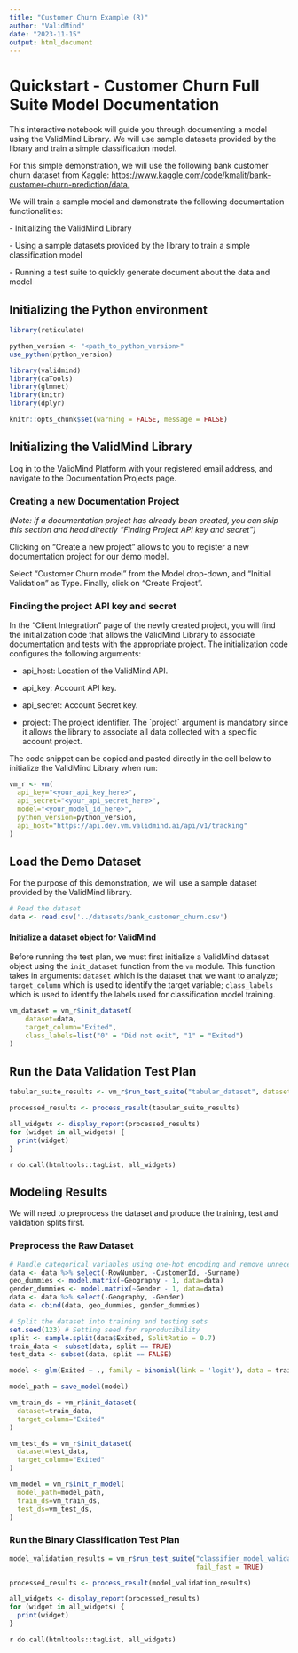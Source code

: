 ```yaml
---
title: "Customer Churn Example (R)"
author: "ValidMind"
date: "2023-11-15"
output: html_document
---
```


# **Quickstart - Customer Churn Full Suite Model Documentation**

This interactive notebook will guide you through documenting a model using the ValidMind Library. We will use sample datasets provided by the library and train a simple classification model.

For this simple demonstration, we will use the following bank customer churn dataset from Kaggle: <https://www.kaggle.com/code/kmalit/bank-customer-churn-prediction/data.>

We will train a sample model and demonstrate the following documentation functionalities:

\- Initializing the ValidMind Library

\- Using a sample datasets provided by the library to train a simple classification model

\- Running a test suite to quickly generate document about the data and model

## **Initializing the Python environment**

```r
library(reticulate)

python_version <- "<path_to_python_version>"
use_python(python_version)

library(validmind)
library(caTools)
library(glmnet)
library(knitr)
library(dplyr)

knitr::opts_chunk$set(warning = FALSE, message = FALSE)
```

## **Initializing the ValidMind Library**

Log in to the ValidMind Platform with your registered email address, and navigate to the Documentation Projects page.

### **Creating a new Documentation Project**

*(Note: if a documentation project has already been created, you can skip this section and head directly "Finding Project API key and secret")*

Clicking on "Create a new project" allows to you to register a new documentation project for our demo model.

Select "Customer Churn model" from the Model drop-down, and "Initial Validation" as Type. Finally, click on "Create Project".

### **Finding the project API key and secret**

In the "Client Integration" page of the newly created project, you will find the initialization code that allows the ValidMind Library to associate documentation and tests with the appropriate project. The initialization code configures the following arguments:

-   api_host: Location of the ValidMind API.

-   api_key: Account API key.

-   api_secret: Account Secret key.

-   project: The project identifier. The \`project\` argument is mandatory since it allows the library to associate all data collected with a specific account project.

The code snippet can be copied and pasted directly in the cell below to initialize the ValidMind Library when run:

```r
vm_r <- vm(
  api_key="<your_api_key_here>",
  api_secret="<your_api_secret_here>",
  model="<your_model_id_here>",
  python_version=python_version,
  api_host="https://api.dev.vm.validmind.ai/api/v1/tracking"
)
```

## **Load the Demo Dataset**

For the purpose of this demonstration, we will use a sample dataset provided by the ValidMind library.

```r
# Read the dataset
data <- read.csv('../datasets/bank_customer_churn.csv')
```

#### **Initialize a dataset object for ValidMind**

Before running the test plan, we must first initialize a ValidMind dataset object using the `init_dataset` function from the `vm` module. This function takes in arguments: `dataset` which is the dataset that we want to analyze; `target_column` which is used to identify the target variable; `class_labels` which is used to identify the labels used for classification model training.

```r
vm_dataset = vm_r$init_dataset(
    dataset=data,
    target_column="Exited",
    class_labels=list("0" = "Did not exit", "1" = "Exited")
)
```

## **Run the Data Validation Test Plan**

```r
tabular_suite_results <- vm_r$run_test_suite("tabular_dataset", dataset=vm_dataset)
```

```r
processed_results <- process_result(tabular_suite_results)
```

```r
all_widgets <- display_report(processed_results)
for (widget in all_widgets) {
  print(widget)
}
```

`r do.call(htmltools::tagList, all_widgets)`

## Modeling Results

We will need to preprocess the dataset and produce the training, test and validation splits first.

### **Preprocess the Raw Dataset**

```r
# Handle categorical variables using one-hot encoding and remove unnecessary columns
data <- data %>% select(-RowNumber, -CustomerId, -Surname)
geo_dummies <- model.matrix(~Geography - 1, data=data)
gender_dummies <- model.matrix(~Gender - 1, data=data)
data <- data %>% select(-Geography, -Gender)
data <- cbind(data, geo_dummies, gender_dummies)
```

```r
# Split the dataset into training and testing sets
set.seed(123) # Setting seed for reproducibility
split <- sample.split(data$Exited, SplitRatio = 0.7)
train_data <- subset(data, split == TRUE)
test_data <- subset(data, split == FALSE)
```

```r
model <- glm(Exited ~ ., family = binomial(link = 'logit'), data = train_data)
```

```r
model_path = save_model(model)
```

```r
vm_train_ds = vm_r$init_dataset(
  dataset=train_data,
  target_column="Exited"
)

vm_test_ds = vm_r$init_dataset(
  dataset=test_data,
  target_column="Exited"
)

vm_model = vm_r$init_r_model(
  model_path=model_path,
  train_ds=vm_train_ds,
  test_ds=vm_test_ds,
)
```

### **Run the Binary Classification Test Plan**

```r
model_validation_results = vm_r$run_test_suite("classifier_model_validation", model=vm_model,
                                               fail_fast = TRUE)
```

```r
processed_results <- process_result(model_validation_results)
```

```r
all_widgets <- display_report(processed_results)
for (widget in all_widgets) {
  print(widget)
}
```

`r do.call(htmltools::tagList, all_widgets)`
